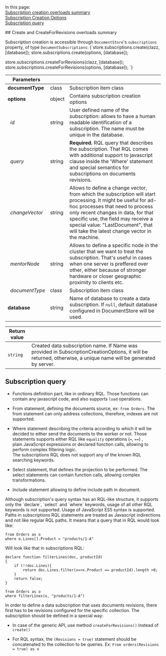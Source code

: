 
<Admonition type="note" title="">


In this page:  
[Subscription creation overloads summary](../../../client-api/data-subscriptions/creation/api-overview.mdx#create-and-createasync-overloads-summary)  
[Subscription Creation Options](../../../client-api/data-subscriptions/creation/api-overview.mdx#subscriptioncreationoptions)  
[Subscription query](../../../client-api/data-subscriptions/creation/api-overview.mdx#subscription-query)  

</Admonition>
## Create and CreateForRevisions overloads summary

Subscription creation is accessible through `DocumentStore`'s `subscriptions` property, of type `DocumentSubscriptions`:
<TabItem value="subscriptionCreationOverloads" label="subscriptionCreationOverloads">
<CodeBlock language="js">
{`store.subscriptions.create(clazz, [database]);
store.subscriptions.create(options, [database]);

store.subscriptions.createForRevisions(clazz, [database]);
store.subscriptions.createForRevisions(options, [database]);
`}
</CodeBlock>
</TabItem>

| Parameters | | |
| ------------- | ------------- | ----- |
| **documentType** | class | Subscription item class |
| **options** | object | Contains subscription creation options |
| &nbsp;&nbsp;*id* | string | User defined name of the subscription: allows to have a human readable identification of a subscription. The name must be unique in the database. |
| &nbsp;&nbsp;*query* | string | **Required.** RQL query that describes the subscription. That RQL comes with additional support to javascript clause inside the 'Where' statement and special semantics for subscriptions on documents revisions. |
| &nbsp;&nbsp;*changeVector* | string | Allows to define a change vector, from which the subscription will start processing. It might be useful for ad-hoc processes that need to process only recent changes in data, for that specific use, the field may receive a special value: "LastDocument", that will take the latest change vector in the machine. |
| &nbsp;&nbsp;*mentorNode* | string | Allows to define a specific node in the cluster that we want to treat the subscription. That's useful in cases when one server is preffered over other, either because of stronger hardware or closer geographic proximity to clients etc. |
| &nbsp;&nbsp;*documentType* | class | Subscription item class |
| **database** | string | Name of database to create a data subscription. If `null`, default database configured in DocumentStore will be used. |

| Return value | |
| ------------- | ----- |
| `string` | Created data subscription name. If Name was provided in SubscriptionCreationOptions, it will be returned, otherwise, a unique name will be generated by server. |



## Subscription query 

* Functions definition part, like in ordinary RQL. Those functions can contain any javascript code,
  and also supports `load` operations.

* From statement, defining the documents source, ex: `from Orders`. The from statement can only address collections, therefore, indexes are not supported.    

* Where statement describing the criteria according to which it will be decided to either 
send the documents to the worker or not. Those statements supports either RQL like `equality` operations (`=`, `==`) ,  
plain JavaScript expressions or declared function calls, allowing to perform complex filtering logic.  
The subscriptions RQL does not support any of the known RQL searching keywords.

* Select statement, that defines the projection to be performed. 
The select statements can contain function calls, allowing complex transformations.

* Include statement allowing to define include path in document.  

<Admonition type="info" title="Keywords" id="keywords" href="#keywords">
Although subscription's query syntax has an RQL-like structure, it supports only the `declare`, `select` and `where` keywords, usage of all other RQL keywords is not supported.  
Usage of JavaScript ES5 syntax is supported.
</Admonition>

<Admonition type="info" title="Paths" id="paths" href="#paths">
Paths in subscriptions RQL statements are treated as Javascript indirections and not like regular RQL paths.  
It means that a query that in RQL would look like:  

```
from Orders as o
where o.Lines[].Product = "products/1-A"
```

Will look like that in subscriptions RQL:

```
declare function filterLines(doc, productId)
{
    if (!!doc.Lines){
        return doc.Lines.filter(x=>x.Product == productId).length >0;
    }
    return false;
}

from Orders as o
where filterLines(o, "products/1-A")
```
</Admonition>  

<Admonition type="info" title="Revisions" id="revisions" href="#revisions">
In order to define a data subscription that uses documents revisions, there first has to be revisions configured for the specific collection.  
The subscription should be defined in a special way:

* In case of the generic API, use method `createForRevisions()` instead of `create()`

* For RQL syntax, the `(Revisions = true)` statement should be concatenated to the collection to be queries.  Ex: `From orders(Revisions = true) as o`

</Admonition>
  



